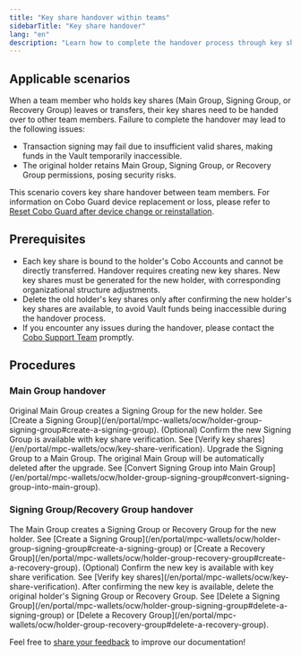 ```yaml
---
title: "Key share handover within teams"
sidebarTitle: "Key share handover"
lang: "en"
description: "Learn how to complete the handover process through key share regeneration and organizational adjustments when team members leave or transfer."
---
```


## Applicable scenarios  

When a team member who holds key shares (Main Group, Signing Group, or Recovery Group) leaves or transfers, their key shares need to be handed over to other team members. Failure to complete the handover may lead to the following issues:  
- Transaction signing may fail due to insufficient valid shares, making funds in the Vault temporarily inaccessible. 
- The original holder retains Main Group, Signing Group, or Recovery Group permissions, posing security risks.  

<Note>This scenario covers key share handover between team members. For information on Cobo Guard device replacement or loss, please refer to [Reset Cobo Guard after device change or reinstallation](/en/guard/reset).</Note>

## Prerequisites

- Each key share is bound to the holder's Cobo Accounts and cannot be directly transferred. Handover requires creating new key shares. New key shares must be generated for the new holder, with corresponding organizational structure adjustments.  
- Delete the old holder's key shares only after confirming the new holder's key shares are available, to avoid Vault funds being inaccessible during the handover process.
- If you encounter any issues during the handover, please contact the [Cobo Support Team](mailto:help@cobo.com) promptly. 

## Procedures  

### Main Group handover  

<Steps>
  <Step title="Generate new key share">
    Original Main Group creates a Signing Group for the new holder. See [Create a Signing Group](/en/portal/mpc-wallets/ocw/holder-group-signing-group#create-a-signing-group).
  </Step>
  <Step title="Verify new key share">
    (Optional) Confirm the new Signing Group is available with key share verification. See [Verify key shares](/en/portal/mpc-wallets/ocw/key-share-verification).
  </Step>
  <Step title="Upgrade to Main Group">
    Upgrade the Signing Group to a Main Group. The original Main Group will be automatically deleted after the upgrade. See [Convert Signing Group into Main Group](/en/portal/mpc-wallets/ocw/holder-group-signing-group#convert-signing-group-into-main-group).
  </Step>
</Steps>

### Signing Group/Recovery Group handover  

<Steps>
  <Step title="Generate new key share">
    The Main Group creates a Signing Group or Recovery Group for the new holder. See [Create a Signing Group](/en/portal/mpc-wallets/ocw/holder-group-signing-group#create-a-signing-group) or [Create a Recovery Group](/en/portal/mpc-wallets/ocw/holder-group-recovery-group#create-a-recovery-group).
  </Step>
  <Step title="Verify new key share">
    (Optional) Confirm the new key is available with key share verification. See [Verify key shares](/en/portal/mpc-wallets/ocw/key-share-verification).
  </Step>
  <Step title="Delete original key share">
    After confirming the new key is available, delete the original holder's Signing Group or Recovery Group. See [Delete a Signing Group](/en/portal/mpc-wallets/ocw/holder-group-signing-group#delete-a-signing-group) or [Delete a Recovery Group](/en/portal/mpc-wallets/ocw/holder-group-recovery-group#delete-a-recovery-group).
  </Step>
</Steps>

<Tip>Feel free to [share your feedback](https://forms.zohopublic.com/cobo/form/DocumentFeedbackForm/formperma/QvLOhxJv1_JMsJ-1dleZ8Itb_7rzN-LtgvsDdxosoVI?referrername=manuals) to improve our documentation!</Tip>
